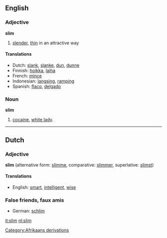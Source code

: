 ==English==
=== Adjective ===
'''slim'''

# [[slender]], [[thin]] in an attractive way

==== Translations ====
*Dutch: [[slank]], [[slanke]], [[dun]], [[dunne]]
*Finnish: [[hoikka]], [[laiha]]
*French: [[mince]]
*Indonesian: [[langsing]], [[ramping]]
*Spanish: [[flaco]], [[delgado]]

=== Noun ===
'''slim'''

# [[cocaine]], [[white lady]].

----
==Dutch==
=== Adjective ===
'''slim''' (alternative form: [[slimme]], comparative: [[slimmer]], superlative: [[slimst]])

==== Translations ====
*English: [[smart]], [[intelligent]], [[wise]]

===False friends, faux amis===
*German: [[schlim]]

[[Category:Afrikaans derivations]]

[[it:slim]]
[[nl:slim]]